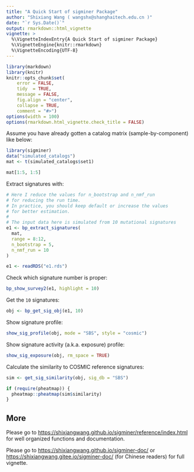 ---
title: "A Quick Start of sigminer Package"
author: "Shixiang Wang ( wangshx@shanghaitech.edu.cn )"
date: "`r Sys.Date()`"
output: rmarkdown::html_vignette
vignette: >
  %\VignetteIndexEntry{A Quick Start of sigminer Package}
  %\VignetteEngine{knitr::rmarkdown}
  %\VignetteEncoding{UTF-8}
---

```{r, echo = FALSE, message = FALSE}
library(markdown)
library(knitr)
knitr::opts_chunk$set(
    error = FALSE,
    tidy  = TRUE,
    message = FALSE,
    fig.align = "center",
    collapse = TRUE,
    comment = "#>")
options(width = 100)
options(rmarkdown.html_vignette.check_title = FALSE)
```

Assume you have already gotten a catalog matrix (sample-by-component) like below:

```{r message=TRUE}
library(sigminer)
data("simulated_catalogs")
mat <- t(simulated_catalogs$set1)

mat[1:5, 1:5]
```

Extract signatures with:

```{r eval=FALSE}
# Here I reduce the values for n_bootstrap and n_nmf_run
# for reducing the run time.
# In practice, you should keep default or increase the values
# for better estimation.
#
# The input data here is simulated from 10 mutational signatures
e1 <- bp_extract_signatures(
  mat,
  range = 8:12,
  n_bootstrap = 5,
  n_nmf_run = 10
)
```

```{r include=FALSE}
e1 <- readRDS("e1.rds")
```

Check which signature number is proper:

```{r message=TRUE, fig.width=4, fig.height=3}
bp_show_survey2(e1, highlight = 10)
```

Get the `10` signatures:

```{r}
obj <- bp_get_sig_obj(e1, 10)
```

Show signature profile:

```{r fig.width=10, fig.height=8}
show_sig_profile(obj, mode = "SBS", style = "cosmic")
```
Show signature activity (a.k.a. exposure) profile:

```{r fig.width=8, fig.height=5}
show_sig_exposure(obj, rm_space = TRUE)
```

Calculate the similarity to COSMIC reference signatures:

```{r message=TRUE}
sim <- get_sig_similarity(obj, sig_db = "SBS")
```

```{r fig.width=10, fig.height=6}
if (require(pheatmap)) {
  pheatmap::pheatmap(sim$similarity)
}
```


## More

Please go to <https://shixiangwang.github.io/sigminer/reference/index.html> for well organized functions and documentation.

Please go to <https://shixiangwang.github.io/sigminer-doc/> or <https://shixiangwang.gitee.io/sigminer-doc/> (for Chinese readers)  for full vignette.
